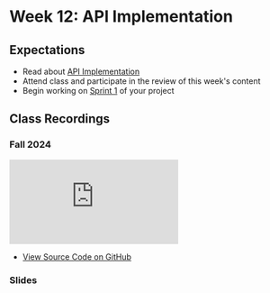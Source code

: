# Week 12: API Implementation

## Expectations

- Read about [API Implementation](/week-12/api-implementation)
- Attend class and participate in the review of this week's content
- Begin working on [Sprint 1](/week-12/project) of your project

## Class Recordings

### Fall 2024

<iframe
  style={{ width: "100%", aspectRatio: "16/9" }}
  src="https://www.youtube.com/embed/Q2-JyVW6xx8?si=FSCc5n9YJjlBJ6yY"
  title="YouTube video player"
  referrerpolicy="strict-origin-when-cross-origin"
  frameborder="0"
  allow="accelerometer; autoplay; clipboard-write; encrypted-media; gyroscope; picture-in-picture; web-share"
  allowFullScreen="allowFullScreen"
></iframe>

- [View Source Code on GitHub ](https://github.com/warsylewicz/webdev2-demos/tree/1c977550f13e7a1dd392f3880b162da5b0fe0a88)

### Slides


<Slideshow file="/week-12/slides" />
